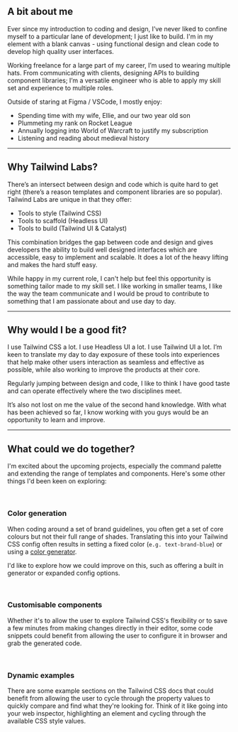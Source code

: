 
## A bit about me

Ever since my introduction to coding and design, I’ve never liked to confine myself to a particular lane of development; I just like to build. I'm in my element with a blank canvas - using functional design and clean code to develop high quality user interfaces.

Working freelance for a large part of my career, I’m used to wearing multiple hats. From communicating with clients, designing APIs to building component libraries; I’m a versatile engineer who is able to apply my skill set and experience to multiple roles.

Outside of staring at Figma / VSCode, I mostly enjoy:

- Spending time with my wife, Ellie, and our two year old son
- Plummeting my rank on Rocket League
- Annually logging into World of Warcraft to justify my subscription
- Listening and reading about medieval history

---

## Why Tailwind Labs?

There’s an intersect between design and code which is quite hard to get right (there’s a reason templates and component libraries are so popular). Tailwind Labs are unique in that they offer:

- Tools to style (Tailwind CSS)
- Tools to scaffold (Headless UI)
- Tools to build (Tailwind UI & Catalyst)

This combination bridges the gap between code and design and gives developers the ability to build well designed interfaces which are accessible, easy to implement and scalable. It does a lot of the heavy lifting and makes the hard stuff easy.

While happy in my current role, I can't help but feel this opportunity is something tailor made to my skill set. I like working in smaller teams, I like the way the team communicate and I would be proud to contribute to something that I am passionate about and use day to day.

---

## Why would I be a good fit?

I use Tailwind CSS a lot. I use Headless UI a lot. I use Tailwind UI a lot. I’m keen to translate my day to day exposure of these tools into experiences that help make other users interaction as seamless and effective as possible, while also working to improve the products at their core.

Regularly jumping between design and code, I like to think I have good taste and can operate effectively where the two disciplines meet.

It’s also not lost on me the value of the second hand knowledge. With what has been achieved so far, I know working with you guys would be an opportunity to learn and improve.

---

## What could we do together?

I'm excited about the upcoming projects, especially the command palette and extending the range of templates and components. Here's some other things I'd been keen on exploring:

<br />

### Color generation

When coding around a set of brand guidelines, you often get a set of core
colours but not their full range of shades. Translating this into your Tailwind CSS
config often results in setting a fixed color (`e.g. text-brand-blue`)
or using a <a href="https://uicolors.app/create" target="_blank">
color generator</a>.

I'd like to explore how we could improve on this, such as offering a built in generator or expanded config options.

<br />

### Customisable components

Whether it's to allow the user to explore Tailwind CSS's flexibility or to save a few minutes from making changes directly in their editor, some code snippets could benefit from allowing the user to configure it in browser and grab the generated code.

<div className="not-prose mb-6">
	<ComponentExample />
</div>

<br />

### Dynamic examples

There are some example sections on the Tailwind CSS docs that could benefit from allowing the user to cycle through the property values to quickly compare and find what they're looking for. Think of it like going into your web inspector, highlighting an element and cycling through the available CSS style values.

<div className="not-prose mb-6">
	<MixBlendExample />
</div>
